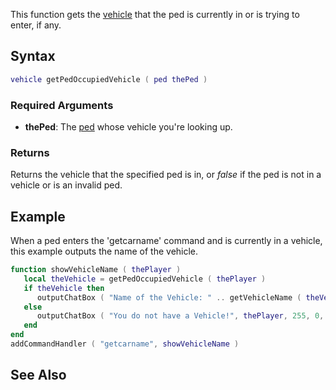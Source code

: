 
{{Server client function}}
This function gets the [[/vehicle.md|vehicle]] that the ped is currently in or is trying to enter, if any.

==Syntax==
<syntaxhighlight lang="lua">vehicle getPedOccupiedVehicle ( ped thePed )</syntaxhighlight>
{{OOP|Setting the variable to nil will execute [[/removePedFromVehicle.md|removePedFromVehicle]]|[[/ped.md|ped]]:getOccupiedVehicle|vehicle|}}

===Required Arguments===
*'''thePed''': The [[/ped.md|ped]] whose vehicle you're looking up.

===Returns===
Returns the vehicle that the specified ped is in, or ''false'' if the ped is not in a vehicle or is an invalid ped.

==Example==
When a ped enters the 'getcarname' command and is currently in a vehicle, this example outputs the name of the vehicle.
<syntaxhighlight lang="lua">
function showVehicleName ( thePlayer )
   local theVehicle = getPedOccupiedVehicle ( thePlayer )
   if theVehicle then
      outputChatBox ( "Name of the Vehicle: " .. getVehicleName ( theVehicle ), thePlayer )
   else
      outputChatBox ( "You do not have a Vehicle!", thePlayer, 255, 0, 0, true )
   end
end
addCommandHandler ( "getcarname", showVehicleName )
</syntaxhighlight>

==See Also==
{{Client_ped_functions}}
